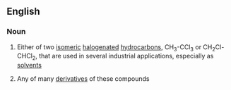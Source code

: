 {{also|trichloroéthane}}
==English==

===Noun===
{{en-noun|head=[[trichloro]][[ethane]]}}

# {{lb|en|organic compound}} Either of two [[isomeric]] [[halogenated]] [[hydrocarbon]]s, CH<sub>3</sub>-CCl<sub>3</sub> or CH<sub>2</sub>Cl-CHCl<sub>2</sub>, that are used in several industrial applications, especially as [[solvent]]s
# {{lb|en|organic chemistry}} Any of many [[derivative]]s of these compounds